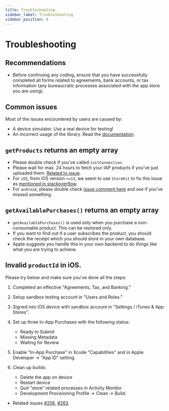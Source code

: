 ```yaml
---
title: Troubleshooting
sidebar_label: Troubleshooting
sidebar_position: 8
---
```



<AdFitTopFixed />

# Troubleshooting

## Recommendations

- Before continuing any coding, ensure that you have successfully completed all forms related to agreements, bank accounts, or tax information (any bureaucratic processes associated with the app store you are using).

## Common issues

Most of the issues encountered by users are caused by:

- A device simulator. Use a real device for testing!
- An incorrect usage of the library. Read the [documentation](https://react-native-iap.dooboolab.com).

## `getProducts` returns an empty array

- Please double check if you've called `initConnection`.
- Please wait for max. 24 hours to fetch your IAP products if you've just uploaded them. [Related to issue](https://github.com/dooboolab-community/react-native-iap/issues/1065).
- For `iOS`, from iOS version `>=13`, we seem to use `StoreKit` to fix this issue as [mentioned in stackoverflow](https://stackoverflow.com/questions/58020258/requesting-an-in-app-purchase-in-ios-13-fails/58065711#58065711).
- For `android`, please double check [issue comment here](https://github.com/dooboolab-community/react-native-iap/issues/124#issuecomment-386593185) and see if you've missed something.

## `getAvailablePurchases()` returns an empty array

- `getAvailablePurchases()` is used only when you purchase a non-consumable product. This can be restored only.
- If you want to find out if a user subscribes the product, you should check the receipt which you should store in your own database.
- Apple suggests you handle this in your own backend to do things like what you are trying to achieve.

## Invalid `productId` in iOS.

Please try below and make sure you've done all the steps:

1. Completed an effective "Agreements, Tax, and Banking."
2. Setup sandbox testing account in "Users and Roles."
3. Signed into iOS device with sandbox account in "Settings / iTunes & App Stores".

4. Set up three In-App Purchases with the following status:

   - Ready to Submit
   - Missing Metadata
   - Waiting for Review

5. Enable "In-App Purchase" in Xcode "Capabilities" and in Apple Developer -> "App ID" setting.

6. Clean up builds:
   - Delete the app on device
   - Restart device
   - Quit “store” related processes in Activity Monitor
   - Development Provisioning Profile -> Clean -> Build.

- Related issues [#256](https://github.com/dooboolab-community/react-native-iap/issues/256), [#263](https://github.com/dooboolab-community/react-native-iap/issues/263).
